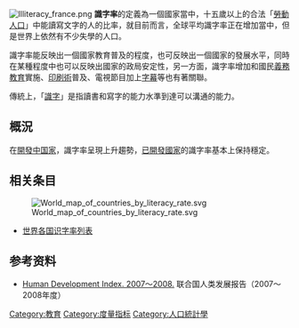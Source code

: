 [[File:Illiteracy_france.png|thumb]]
'''識字率'''的定義為一個國家當中，十五歲以上的合法「[[勞動人口|勞動人口]]」中能讀寫文字的人的比率，就目前而言，全球平均識字率正在增加當中，但是世界上依然有不少失學的人口。

識字率能反映出一個國家教育普及的程度，也可反映出一個國家的發展水平，同時在某種程度中也可以反映出國家的政局安定性，另一方面，識字率增加和國民[[義務教育|義務教育]]實施、[[印刷術|印刷術]]普及、電視節目加上[[字幕|字幕]]等也有著關聯。

傳統上，「[[識字|識字]]」是指讀書和寫字的能力水準到達可以溝通的能力。

== 概況 ==
在[[開發中国家|開發中国家]]，識字率呈現上升趨勢，[[已開發國家|已開發國家]]的識字率基本上保持穩定。

== 相关条目 ==
[[File:World_map_of_countries_by_literacy_rate.svg|right]]
*[[世界各国识字率列表|世界各国识字率列表]]

== 参考资料 ==
*[http://hdr.undp.org/en/media/HDR_20072008_EN_Complete.pdf Human Development Index. 2007～2008.]{{Wayback|url=http://hdr.undp.org/en/media/HDR_20072008_EN_Complete.pdf |date=20110429033726 }} 联合国人类发展报告（2007～2008年度）

{{人口}}
{{各国列表|state=collapsed}}

[[Category:教育|Category:教育]]
[[Category:度量指标|Category:度量指标]]
[[Category:人口統計學|Category:人口統計學]]